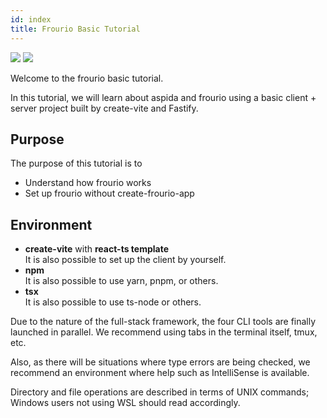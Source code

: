 ```yaml
---
id: index
title: Frourio Basic Tutorial
---
```


<div style={{ textAlign: 'center', padding: '16px' }}>
  <img src="/logos/svg/black.svg#gh-light-mode-only" style={{ width: 300 }} />
  <img src="/logos/svg/white.svg#gh-dark-mode-only" style={{ width: 300 }} />
</div>

Welcome to the frourio basic tutorial.

In this tutorial, we will learn about aspida and frourio using a basic client + server project built by create-vite and Fastify.

## Purpose

The purpose of this tutorial is to

- Understand how frourio works
- Set up frourio without create-frourio-app

## Environment

- **create-vite** with **react-ts template**  
  It is also possible to set up the client by yourself.
- **npm**  
  It is also possible to use yarn, pnpm, or others.
- **tsx**  
  It is also possible to use ts-node or others.

Due to the nature of the full-stack framework, the four CLI tools are finally launched in parallel.
We recommend using tabs in the terminal itself, tmux, etc.

Also, as there will be situations where type errors are being checked, we recommend an environment where help such as IntelliSense is available.

Directory and file operations are described in terms of UNIX commands; Windows users not using WSL should read accordingly.
